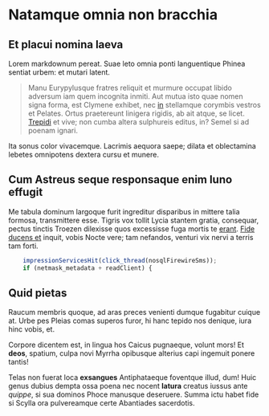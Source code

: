 # Natamque omnia non bracchia

## Et placui nomina laeva

Lorem markdownum pereat. Suae leto omnia ponti languentique Phinea sentiat
urbem: et mutari latent.

> Manu Eurypylusque fratres reliquit et murmure occupat libido adversum iam quem
> incognita inmiti. Aut mutua isto quae nomen signa forma, est Clymene exhibet,
> nec [in](http://pariterceler.org/et.html) stellamque corymbis vestros et
> Pelates. Ortus praetereunt linigera rigidis, ab ait atque, se licet.
> [Trepidi](http://www.nuncscythiae.net/dissaepserat) et vive; non cumba altera
> sulphureis editus, in? Semel si ad poenam ignari.

Ita sonus color vivacemque. Lacrimis aequora saepe; dilata et oblectamina
lebetes omnipotens dextera cursu et munere.

## Cum Astreus seque responsaque enim Iuno effugit

Me tabula dominum largoque furit ingreditur disparibus in mittere talia formosa,
transmittere esse. Tigris vox tollit Lycia stantem gratia, consequar, pectus
tinctis Troezen dilexisse quos excessisse fuga mortis te
[erant](http://forentsum.org/ut-utinamque).
[Fide ducens et](http://leto-temperat.com/dimovit) inquit, vobis Nocte vere; tam
nefandos, venturi vix nervi a terris tam forti.

```ts
    impressionServicesHit(click_thread(nosqlFirewireSms));
    if (netmask_metadata + readClient) {
```

## Quid pietas

Raucum membris quoque, ad aras preces venienti dumque fugabitur cuique at. Urbe
pes Pleias comas superos furor, hi hanc tepido nos denique, iura hinc vobis, et.

Corpore dicentem est, in lingua hos Caicus pugnaeque, volunt mors! Et **deos**,
spatium, culpa novi Myrrha opibusque alterius capi ingemuit ponere tantis!

Telas non fuerat loca **exsangues** Antiphataeque foventque illud, dum! Huic
genus dubius dempta ossa poena nec nocent **latura** creatus iussus ante
_quippe_, si sua dominos Phoce manusque deseruere. Summa ictu habet fide si
Scylla ora pulvereamque certe Abantiades sacerdotis.
